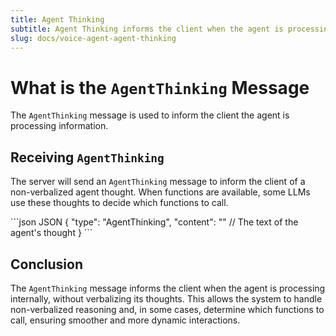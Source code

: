 ```yaml
---
title: Agent Thinking
subtitle: Agent Thinking informs the client when the agent is processing information.
slug: docs/voice-agent-agent-thinking
---
```



<Markdown src="../snippets/voice-agent.mdx" />

# What is the `AgentThinking` Message

The `AgentThinking` message is used to inform the client the agent is processing information.

## Receiving `AgentThinking`

The server will send an `AgentThinking` message to inform the client of a non-verbalized agent thought. When functions are available, some LLMs use these thoughts to decide which functions to call.

<CodeGroup>
  ```json JSON
  {
    "type": "AgentThinking",
    "content": "" // The text of the agent's thought
  }
  ```
</CodeGroup>

## Conclusion

The `AgentThinking` message informs the client when the agent is processing internally, without verbalizing its thoughts. This allows the system to handle non-verbalized reasoning and, in some cases, determine which functions to call, ensuring smoother and more dynamic interactions.
